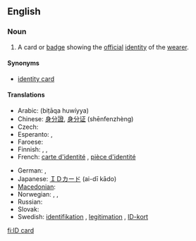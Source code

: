 ==English==
{{wikipedia|Identity document}}

===Noun===
{{en-noun|sg=[[ID]] [[card]]}}

# A card or [[badge]] showing the [[official]] [[identity]] of the [[wearer]].

====Synonyms====
* [[identity card]]

====Translations====
{{trans-top|card or badge showing the official identity of the wearer}}
* Arabic: {{Arab|[[بطاقة هوية]]}} (biṭāqa huwíyya) {{f}}
* Chinese: [[身分證]], [[身分证]]  (shēnfenzhèng)
* Czech: {{t-|cs|občanský průkaz|m}}
* Esperanto: {{t-|eo|identigilo|xs=Esperanto}}, {{t-|eo|identiga karto|xs=Esperanto}}
* Faroese: {{t-|fo|samleikaprógv|n|xs=Faroese}}
* Finnish: {{t-|fi|henkilökortti}}, {{t+|fi|henkilöllisyystodistus}}, {{t-|fi|henkilötodistus}}
* French: [[carte d'identité]] {{f}}, [[pièce d'identité]] {{f}}
{{trans-mid}}
* German: {{t+|de|Ausweis|m}}, {{t+|de|Personalausweis|m}}
* Japanese: [[ＩＤカード]] (ai-dī kādo)
* [[Macedonian]]: {{t|mk|лична карта|f|tr=líčna kárta|sc=Cyrl}}
* Norwegian: {{t-|no|ID-kort|n}}, {{t-|no|identifikasjonsbevis|n}}, {{t-|no|legitimasjon|m}}
* Russian: {{t|ru|удостоверение личности|n|tr=udostoverénije líčnosti|sc=Cyrl}}
* Slovak: {{t-|sk|občiansky preukaz|m}}
* Swedish: [[identifikation]] {{c}}, [[legitimation#Swedish|legitimation]] {{c}}, [[ID-kort]] {{n}}
{{trans-bottom}}

[[fi:ID card]]